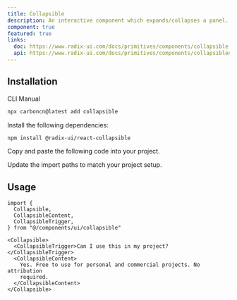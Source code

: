 ```yaml
---
title: Collapsible
description: An interactive component which expands/collapses a panel.
component: true
featured: true
links:
  doc: https://www.radix-ui.com/docs/primitives/components/collapsible
  api: https://www.radix-ui.com/docs/primitives/components/collapsible#api-reference
---
```


<ComponentPreview
  name="collapsible-demo"
  description="A collapsible component."
/>

## Installation

<Tabs defaultValue="cli">

<TabsList>
  <TabsTrigger value="cli">CLI</TabsTrigger>
  <TabsTrigger value="manual">Manual</TabsTrigger>
</TabsList>
<TabsContent value="cli">

```bash
npx carboncn@latest add collapsible
```

</TabsContent>

<TabsContent value="manual">

<Steps>

<Step>Install the following dependencies:</Step>

```bash
npm install @radix-ui/react-collapsible
```

<Step>Copy and paste the following code into your project.</Step>

<ComponentSource name="collapsible" />

<Step>Update the import paths to match your project setup.</Step>

</Steps>

</TabsContent>

</Tabs>

## Usage

```tsx
import {
  Collapsible,
  CollapsibleContent,
  CollapsibleTrigger,
} from "@/components/ui/collapsible"
```

```tsx
<Collapsible>
  <CollapsibleTrigger>Can I use this in my project?</CollapsibleTrigger>
  <CollapsibleContent>
    Yes. Free to use for personal and commercial projects. No attribution
    required.
  </CollapsibleContent>
</Collapsible>
```
